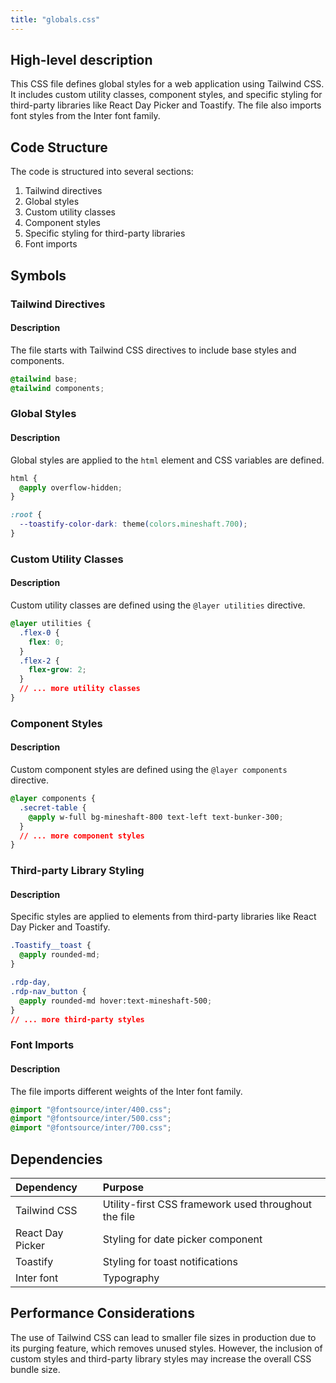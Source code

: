 ```yaml
---
title: "globals.css"
---
```


## High-level description
This CSS file defines global styles for a web application using Tailwind CSS. It includes custom utility classes, component styles, and specific styling for third-party libraries like React Day Picker and Toastify. The file also imports font styles from the Inter font family.

## Code Structure
The code is structured into several sections:
1. Tailwind directives
2. Global styles
3. Custom utility classes
4. Component styles
5. Specific styling for third-party libraries
6. Font imports

## Symbols

### Tailwind Directives
#### Description
The file starts with Tailwind CSS directives to include base styles and components.

```css
@tailwind base;
@tailwind components;
```

### Global Styles
#### Description
Global styles are applied to the `html` element and CSS variables are defined.

```css
html {
  @apply overflow-hidden;
}

:root {
  --toastify-color-dark: theme(colors.mineshaft.700);
}
```

### Custom Utility Classes
#### Description
Custom utility classes are defined using the `@layer utilities` directive.

```css
@layer utilities {
  .flex-0 {
    flex: 0;
  }
  .flex-2 {
    flex-grow: 2;
  }
  // ... more utility classes
}
```

### Component Styles
#### Description
Custom component styles are defined using the `@layer components` directive.

```css
@layer components {
  .secret-table {
    @apply w-full bg-mineshaft-800 text-left text-bunker-300;
  }
  // ... more component styles
}
```

### Third-party Library Styling
#### Description
Specific styles are applied to elements from third-party libraries like React Day Picker and Toastify.

```css
.Toastify__toast {
  @apply rounded-md;
}

.rdp-day,
.rdp-nav_button {
  @apply rounded-md hover:text-mineshaft-500;
}
// ... more third-party styles
```

### Font Imports
#### Description
The file imports different weights of the Inter font family.

```css
@import "@fontsource/inter/400.css";
@import "@fontsource/inter/500.css";
@import "@fontsource/inter/700.css";
```

## Dependencies
| Dependency | Purpose |
|:-----------|:--------|
| Tailwind CSS | Utility-first CSS framework used throughout the file |
| React Day Picker | Styling for date picker component |
| Toastify | Styling for toast notifications |
| Inter font | Typography |

## Performance Considerations
The use of Tailwind CSS can lead to smaller file sizes in production due to its purging feature, which removes unused styles. However, the inclusion of custom styles and third-party library styles may increase the overall CSS bundle size.